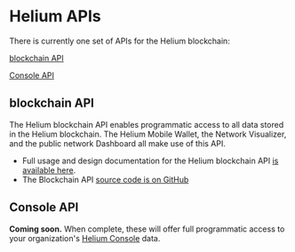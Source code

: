 # Helium APIs

There is currently one set of APIs for the Helium blockchain:


[blockchain API](#blockchain-api)

[Console API](#console-api)


## blockchain API
[blockchain-api]: #blockchain-api

The Helium blockchain API enables programmatic access to all data stored in the Helium blockchain. The Helium Mobile Wallet, the Network Visualizer, and the public network Dashboard all make use of this API.

* Full usage and design documentation for the Helium blockchain API [is available here](https://docs.api.helium.io/).
* The Blockchain API [source code is on GitHub](https://github.com/helium/blockchain-api/)

## Console API 
[console-api]: #console-api

**Coming soon.** When complete, these will offer full programmatic access to your organization's [Helium Console](https://console.helium.com) data. 


